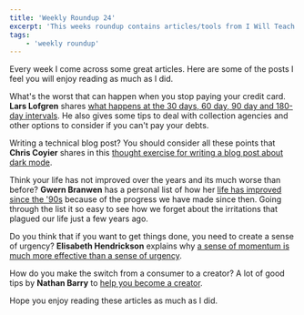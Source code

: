 ```yaml
---
title: 'Weekly Roundup 24'
excerpt: 'This weeks roundup contains articles/tools from I Will Teach You to be Rich, Chris Coyier, Gwern Branwen, Elisabeth Hendrickson and Nathan Barry'
tags:
    - 'weekly roundup'
---
```


Every week I come across some great articles. Here are some of the posts I feel you will enjoy reading as much as I did.

What's the worst that can happen when you stop paying your credit card. **Lars Lofgren** shares [what happens at the 30 days, 60 day, 90 day and 180-day intervals](https://www.iwillteachyoutoberich.com/blog/stop-paying-credit-cards/). He also gives some tips to deal with collection agencies and other options to consider if you can't pay your debts.

Writing a technical blog post? You should consider all these points that **Chris Coyier** shares in this [thought exercise for writing a blog post about dark mode](https://css-tricks.com/lets-say-you-were-going-to-write-a-blog-post-about-dark-mode/).

Think your life has not improved over the years and its much worse than before? **Gwern Branwen** has a personal list of how her [life has improved since the '90s](https://www.gwern.net/Improvements) because of the progress we have made since then. Going through the list it so easy to see how we forget about the irritations that plagued our life just a few years ago.

Do you think that if you want to get things done, you need to create a sense of urgency? **Elisabeth Hendrickson** explains why [a sense of momentum is much more effective than a sense of urgency](http://testobsessed.com/2020/02/momentum-urgency/).

How do you make the switch from a consumer to a creator? A lot of good tips by **Nathan Barry** to [help you become a creator](https://nathanbarry.com/consumer-to-creator/).

Hope you enjoy reading these articles as much as I did.
